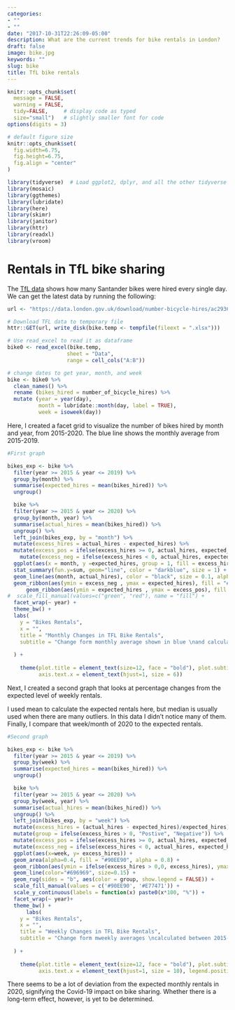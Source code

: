 ```yaml
---
categories:
- ""
- ""
date: "2017-10-31T22:26:09-05:00"
description: What are the current trends for bike rentals in London?
draft: false
image: bike.jpg
keywords: ""
slug: bike
title: TfL bike rentals
---
```


```r
knitr::opts_chunk$set(
  message = FALSE, 
  warning = FALSE, 
  tidy=FALSE,     # display code as typed
  size="small")   # slightly smaller font for code
options(digits = 3)

# default figure size
knitr::opts_chunk$set(
  fig.width=6.75, 
  fig.height=6.75,
  fig.align = "center"
)
```


```r
library(tidyverse)  # Load ggplot2, dplyr, and all the other tidyverse packages
library(mosaic)
library(ggthemes)
library(lubridate)
library(here)
library(skimr)
library(janitor)
library(httr)
library(readxl)
library(vroom)
```

# Rentals in TfL bike sharing

The [TfL data](https://data.london.gov.uk/dataset/number-bicycle-hires) shows how many Santander bikes were hired every single day. We can get the latest data by running the following:

```r
url <- "https://data.london.gov.uk/download/number-bicycle-hires/ac29363e-e0cb-47cc-a97a-e216d900a6b0/tfl-daily-cycle-hires.xlsx"

# Download TFL data to temporary file
httr::GET(url, write_disk(bike.temp <- tempfile(fileext = ".xlsx")))

# Use read_excel to read it as dataframe
bike0 <- read_excel(bike.temp,
                   sheet = "Data",
                   range = cell_cols("A:B"))

# change dates to get year, month, and week
bike <- bike0 %>% 
  clean_names() %>% 
  rename (bikes_hired = number_of_bicycle_hires) %>% 
  mutate (year = year(day),
          month = lubridate::month(day, label = TRUE),
          week = isoweek(day))
```

Here, I created a facet grid to visualize the number of bikes hired by month and year, from 2015-2020. The blue line shows the monthly average from 2015-2019.

```r
#First graph

bikes_exp <- bike %>% 
  filter(year >= 2015 & year <= 2019) %>% 
  group_by(month) %>% 
  summarise(expected_hires = mean(bikes_hired)) %>% 
  ungroup()

  bike %>% 
  filter(year >= 2015 & year <= 2020) %>% 
  group_by(month, year) %>% 
  summarise(actual_hires = mean(bikes_hired)) %>% 
  ungroup() %>% 
  left_join(bikes_exp, by = "month") %>% 
  mutate(excess_hires = actual_hires - expected_hires) %>% 
  mutate(excess_pos = ifelse(excess_hires >= 0, actual_hires, expected_hires)) %>%  
    mutate(excess_neg = ifelse(excess_hires < 0, actual_hires, expected_hires)) %>%  
  ggplot(aes(x = month, y =expected_hires, group = 1, fill = excess_hires)) +
  stat_summary(fun.y=sum, geom="line", color = "darkblue", size = 1) + 
  geom_line(aes(month, actual_hires), color = "black", size = 0.1, alpha = 0.5)+
  geom_ribbon(aes(ymin = excess_neg , ymax = expected_hires), fill = "#E77471", alpha = 0.8) +
      geom_ribbon(aes(ymin = expected_hires , ymax = excess_pos), fill = "#90EE90", alpha = 0.8) +
#  scale_fill_manual(values=c("green", "red"), name = "fill") +
  facet_wrap(~ year) + 
  theme_bw() + 
  labs(
    y = "Bikes Rentals",
    x = "", 
    title = "Monthly Changes in TFL Bike Rentals", 
    subtitle = "Change form monthly average shown in blue \nand calculated between 2015-2019"
    
  ) + 
    
    theme(plot.title = element_text(size=12, face = "bold"), plot.subtitle = element_text(size = 10), 
          axis.text.x = element_text(hjust=1, size = 6))

```

Next, I created a second graph that looks at percentage changes from the expected level of weekly rentals.

I used mean to calculate the expected rentals here, but median is usually used when there are many outliers. In this data I didn't notice many of them. Finally, I compare that week/month of 2020 to the expected rentals.

```r
#Second graph

bikes_exp <- bike %>% 
  filter(year >= 2015 & year <= 2019) %>% 
  group_by(week) %>% 
  summarise(expected_hires = mean(bikes_hired)) %>% 
  ungroup()

  bike %>% 
  filter(year >= 2015 & year <= 2020) %>% 
  group_by(week, year) %>% 
  summarise(actual_hires = mean(bikes_hired)) %>% 
  ungroup() %>% 
  left_join(bikes_exp, by = "week") %>% 
  mutate(excess_hires = (actual_hires - expected_hires)/expected_hires) %>% 
  mutate(group = ifelse(excess_hires > 0, "Postive", "Negative")) %>% 
  mutate(excess_pos = ifelse(excess_hires >= 0, actual_hires, expected_hires)) %>%  
  mutate(excess_neg = ifelse(excess_hires < 0, actual_hires, expected_hires)) %>%  
  ggplot(aes(x=week, y= excess_hires)) +
  geom_area(alpha=0.4, fill = "#90EE90", alpha = 0.8) +
  geom_ribbon(aes(ymin = ifelse(excess_hires > 0,0, excess_hires), ymax =0 ), fill = "#E77471", alpha = 0.8) + 
  geom_line(color="#696969", size=0.15) +
  geom_rug(sides = "b", aes(color = group, show.legend = FALSE)) + 
  scale_fill_manual(values = c('#90EE90', '#E77471')) +
  scale_y_continuous(labels = function(x) paste0(x*100, "%")) + 
  facet_wrap(~ year)+
  theme_bw() + 
      labs(
    y = "Bikes Rentals",
    x = "", 
    title = "Weekly Changes in TFL Bike Rentals", 
    subtitle = "Change form mweekly averages \ncalculated between 2015-2019"
    
  ) + 
    
    theme(plot.title = element_text(size=12, face = "bold"), plot.subtitle = element_text(size = 10), 
          axis.text.x = element_text(hjust=1, size = 10), legend.position = "none")

```

There seems to be a lot of deviation from the expected monthly rentals in 2020, signifying the Covid-19 impact on bike sharing. Whether there is a long-term effect, however, is yet to be determined.

